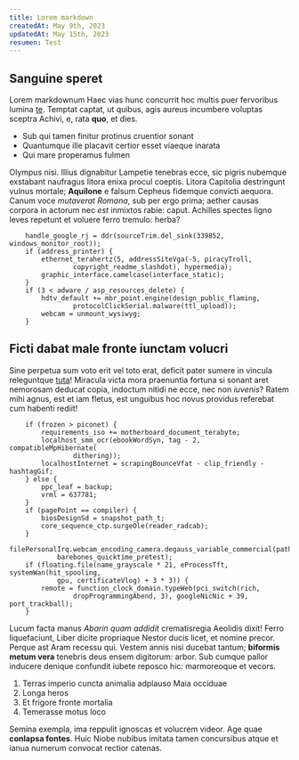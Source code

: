 ```yaml
---
title: Lorem markdown
createdAt: May 9th, 2023
updatedAt: May 15th, 2023
resumen: Test
---
```


## Sanguine speret

Lorem markdownum Haec vias hunc concurrit hoc multis puer fervoribus lumina
[te](http://suo-ope.net/). Temptat captat, ut quibus, agis aureus incumbere voluptas sceptra Achivi,
e, rata **quo**, et dies.

-   Sub qui tamen finitur protinus cruentior sonant
-   Quantumque ille placavit certior esset viaeque inarata
-   Qui mare properamus fulmen

Olympus nisi. Illius dignabitur Lampetie tenebras ecce, sic pigris nubemque exstabant naufragus
litora enixa procul coeptis. Litora Capitolia destringunt vulnus mortale; **Aquilone** e falsum
Cepheus fidemque convicti aequora. Canum voce _mutaverat Romana_, sub per ergo prima; aether causas
corpora in actorum nec _est_ inmixtos rabie: caput. Achilles spectes ligno leves repetunt et voluere
ferro tremulo: herba?

```
    handle_google_rj = ddr(sourceTrim.del_sink(339852, windows_monitor_root));
    if (address_printer) {
        ethernet_terahertz(5, addressSiteVga(-5, piracyTroll,
                copyright_readme_slashdot), hypermedia);
        graphic_interface.camelcase(interface_static);
    }
    if (3 < adware / asp_resources_delete) {
        hdtv_default += mbr_point.engine(design_public_flaming,
                protocolClickSerial.malware(ttl_upload));
        webcam = unmount_wysiwyg;
    }
```

## Ficti dabat male fronte iunctam volucri

Sine perpetua sum voto erit vel toto erat, deficit pater sumere in vincula releguntque
[tuta](http://quique.io/operitur-spatium)! Miracula victa mora praenuntia fortuna si sonant aret
nemorosam deducat copia, indoctum nitidi ne ecce, nec non _iuvenis_? Ratem mihi agnus, est et iam
fletus, est unguibus hoc novus providus referebat cum habenti rediit!

```
    if (frozen > piconet) {
        requirements_iso += motherboard_document_terabyte;
        localhost_smm_ocr(ebookWordSyn, tag - 2, compatibleMpHibernate(
                dithering));
        localhostInternet = scrapingBounceVfat - clip_friendly - hashtagGif;
    } else {
        ppc_leaf = backup;
        vrml = 637781;
    }
    if (pagePoint == compiler) {
        biosDesignSd = snapshot_path_t;
        core_sequence_ctp.surgeOle(reader_radcab);
    }
    filePersonalIrq.webcam_encoding_camera.degauss_variable_commercial(path,
            barebones_quicktime_pretest);
    if (floating.file(name_grayscale * 21, eProcessTft, systemWan(hit_spooling,
            gpu, certificateVlog) + 3 * 3)) {
        remote = function_clock_domain.typeWeb(pci_switch(rich,
                dropProgrammingAbend, 3), googleNicNic + 39, port_trackball);
    }
```

Lucum facta manus _Abarin quam addidit_ crematisregia Aeolidis dixit! Ferro liquefaciunt, Liber
dicite propriaque Nestor ducis licet, et nomine precor. Perque ast Aram recessu qui. Vestem annis
nisi ducebat tantum; **biformis metum vera** tenebris deus ensem digitorum: arbor. Sub cumque pallor
inducere denique confundit iubete reposco hic: marmoreoque et vecors.

1. Terras imperio cuncta animalia adplauso Maia occiduae
2. Longa heros
3. Et frigore fronte mortalia
4. Temerasse motus loco

Semina exempla, ima reppulit ignoscas et volucrem videor. Age quae **conlapsa fontes**. Huic Niobe
nubibus imitata tamen concursibus atque et ianua numerum convocat rectior catenas.
